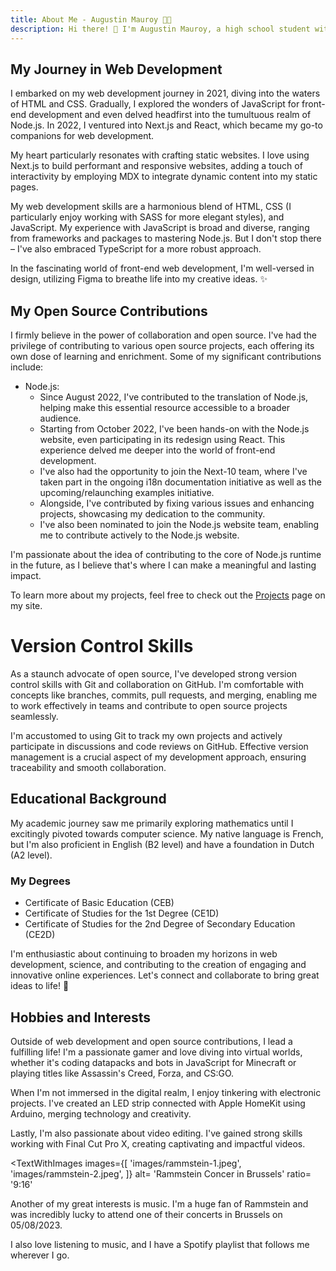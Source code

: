 ```yaml
---
title: About Me - Augustin Mauroy 👨‍💻
description: Hi there! 👋 I'm Augustin Mauroy, a high school student with a passion for the captivating world of web development. 🌐 Hailing from Belgium, I'm carving my path in the digital realm as a web developer.
---
```


## My Journey in Web Development

I embarked on my web development journey in 2021, diving into the waters of HTML and CSS. Gradually, I explored the wonders of JavaScript for front-end development and even delved headfirst into the tumultuous realm of Node.js. In 2022, I ventured into Next.js and React, which became my go-to companions for web development.

My heart particularly resonates with crafting static websites. I love using Next.js to build performant and responsive websites, adding a touch of interactivity by employing MDX to integrate dynamic content into my static pages.

My web development skills are a harmonious blend of HTML, CSS (I particularly enjoy working with SASS for more elegant styles), and JavaScript. My experience with JavaScript is broad and diverse, ranging from frameworks and packages to mastering Node.js. But I don't stop there – I've also embraced TypeScript for a more robust approach.

In the fascinating world of front-end web development, I'm well-versed in design, utilizing Figma to breathe life into my creative ideas. ✨

## My Open Source Contributions <FaOsi />

I firmly believe in the power of collaboration and open source. I've had the privilege of contributing to various open source projects, each offering its own dose of learning and enrichment. Some of my significant contributions include:

- Node.js:
  - Since August 2022, I've contributed to the translation of Node.js, helping make this essential resource accessible to a broader audience.
  - Starting from October 2022, I've been hands-on with the Node.js website, even participating in its redesign using React. This experience delved me deeper into the world of front-end development.
  - I've also had the opportunity to join the Next-10 team, where I've taken part in the ongoing i18n documentation initiative as well as the upcoming/relaunching examples initiative.
  - Alongside, I've contributed by fixing various issues and enhancing projects, showcasing my dedication to the community.
  - I've also been nominated to join the Node.js website team, enabling me to contribute actively to the Node.js website.

I'm passionate about the idea of contributing to the core of Node.js runtime in the future, as I believe that's where I can make a meaningful and lasting impact.

To learn more about my projects, feel free to check out the [Projects](projects) page on my site.

# Version Control Skills <FaCodeBranch />

As a staunch advocate of open source, I've developed strong version control skills with Git and collaboration on GitHub. I'm comfortable with concepts like branches, commits, pull requests, and merging, enabling me to work effectively in teams and contribute to open source projects seamlessly.

I'm accustomed to using Git to track my own projects and actively participate in discussions and code reviews on GitHub. Effective version management is a crucial aspect of my development approach, ensuring traceability and smooth collaboration.

## Educational Background

My academic journey saw me primarily exploring mathematics until I excitingly pivoted towards computer science. My native language is French, but I'm also proficient in English (B2 level) and have a foundation in Dutch (A2 level).

### My Degrees <FaGraduationCap />

- Certificate of Basic Education (CEB)
- Certificate of Studies for the 1st Degree (CE1D)
- Certificate of Studies for the 2nd Degree of Secondary Education (CE2D)

I'm enthusiastic about continuing to broaden my horizons in web development, science, and contributing to the creation of engaging and innovative online experiences. Let's connect and collaborate to bring great ideas to life! 🚀

## Hobbies and Interests

Outside of web development and open source contributions, I lead a fulfilling life! I'm a passionate gamer and love diving into virtual worlds, whether it's coding datapacks and bots in JavaScript for Minecraft or playing titles like Assassin's Creed, Forza, and CS:GO.

When I'm not immersed in the digital realm, I enjoy tinkering with electronic projects. I've created an LED strip connected with Apple HomeKit using Arduino, merging technology and creativity.

Lastly, I'm also passionate about video editing. I've gained strong skills working with Final Cut Pro X, creating captivating and impactful videos.

<TextWithImages
  images={[
    'images/rammstein-1.jpeg',
    'images/rammstein-2.jpeg',
  ]}
  alt= 'Rammstein Concer in Brussels'
  ratio= '9:16'
>
Another of my great interests is music. I'm a huge fan of Rammstein and was incredibly lucky to attend one of their concerts in Brussels on 05/08/2023.

I also love listening to music, and I have a Spotify playlist that follows me wherever I go.

</TextWithImages>
